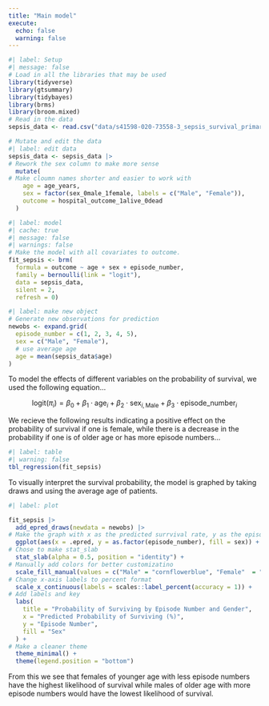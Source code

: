 ```yaml
---
title: "Main model"
execute: 
  echo: false
  warning: false
---
```


```r
#| label: Setup
#| message: false
# Load in all the libraries that may be used 
library(tidyverse)
library(gtsummary)
library(tidybayes)
library(brms)
library(broom.mixed)
# Read in the data
sepsis_data <- read.csv("data/s41598-020-73558-3_sepsis_survival_primary_cohort.csv")
```

```r
# Mutate and edit the data
#| label: edit data
sepsis_data <- sepsis_data |>
# Rework the sex column to make more sense
  mutate(
# Make cloumn names shorter and easier to work with
    age = age_years,
    sex = factor(sex_0male_1female, labels = c("Male", "Female")),
    outcome = hospital_outcome_1alive_0dead
  )

```


```r
#| label: model
#| cache: true
#| message: false
#| warnings: false
# Make the model with all covariates to outcome.
fit_sepsis <- brm(
  formula = outcome ~ age + sex + episode_number,
  family = bernoulli(link = "logit"),
  data = sepsis_data,
  silent = 2, 
  refresh = 0)

```


```r
#| label: make new object
# Generate new observations for prediction
newobs <- expand.grid(
  episode_number = c(1, 2, 3, 4, 5), 
  sex = c("Male", "Female"), 
  # use average age
  age = mean(sepsis_data$age)
)

```

To model the effects of different variables on the probability of survival, we used the following equation...

$$
\text{logit}(\pi_i) = \beta_0 + \beta_1 \cdot \text{age}_i + \beta_2 \cdot \text{sex}_{i,\text{Male}} + \beta_3 \cdot \text{episode\_number}_i
$$

We recieve the following results indicating a positive effect on the probability of survival if one is female, while there is a decrease in the probability if one is of older age or has more episode numbers...

```r
#| label: table
#| warning: false
tbl_regression(fit_sepsis)
```

To visually interpret the survival probability, the model is graphed by taking draws and using the average age of patients. 

```r
#| label: plot

fit_sepsis |> 
  add_epred_draws(newdata = newobs) |>
# Make the graph with x as the predicted surrvival rate, y as the episode numbers, and color as the sex
  ggplot(aes(x = .epred, y = as.factor(episode_number), fill = sex)) + 
# Chose to make stat_slab
  stat_slab(alpha = 0.5, position = "identity") + 
# Manually add colors for better customizatino
  scale_fill_manual(values = c("Male" = "cornflowerblue", "Female"  = "darkred")) + 
# Change x-axis labels to percent format
  scale_x_continuous(labels = scales::label_percent(accuracy = 1)) +
# Add labels and key
  labs(
    title = "Probability of Surviving by Episode Number and Gender",
    x = "Predicted Probability of Surviving (%)",
    y = "Episode Number",
    fill = "Sex"
  ) +
# Make a cleaner theme
  theme_minimal() +
  theme(legend.position = "bottom")

```

From this we see that females of younger age with less episode numbers have the highest likelihood of survival while males of older age with more episode numbers would have the lowest likelihood of survival.
